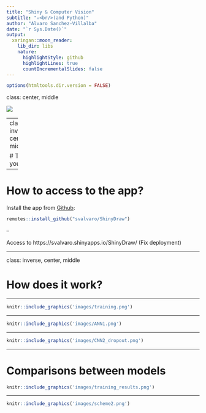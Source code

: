 ```yaml
---
title: "Shiny & Computer Vision"
subtitle: "⚔<br/>(and Python)"
author: "Alvaro Sanchez-Villalba"
date: "`r Sys.Date()`"
output:
  xaringan::moon_reader:
    lib_dir: libs
    nature:
      highlightStyle: github
      highlightLines: true
      countIncrementalSlides: false
---
```



```r
options(htmltools.dir.version = FALSE)
```



class: center, middle



![](images/shiny.png)

---
class: inverse, center, middle

# Try it yourself!

---

# How to access to the app?

Install the app from [Github](https://github.com/svalvaro/ShinyDraw):

```r
remotes::install_github("svalvaro/ShinyDraw")
```

--

Access to https://svalvaro.shinyapps.io/ShinyDraw/
(Fix deployment)






---



class: inverse, center, middle

# How does it work?

---






```r

knitr::include_graphics('images/training.png')


```




---


```r



knitr::include_graphics('images/ANN1.png')


```

---



```r



knitr::include_graphics('images/CNN2_dropout.png')


```

---

# Comparisons between models

```r



knitr::include_graphics('images/training_results.png')


```



---

```r

knitr::include_graphics('images/scheme2.png')


```

